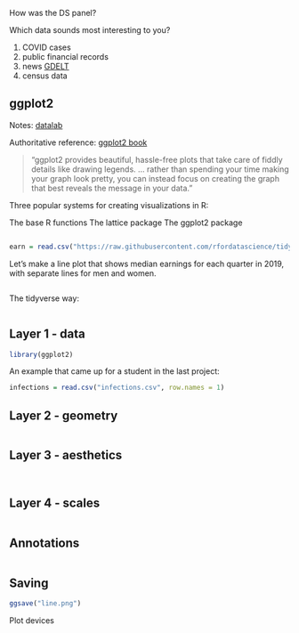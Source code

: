 
How was the DS panel?

Which data sounds most interesting to you?

1. COVID cases
2. public financial records
3. news [GDELT](https://www.gdeltproject.org/)
4. census data


## ggplot2

Notes: [datalab](https://ucdavisdatalab.github.io/workshop_r_basics/exploring-your-data.html#data-visualization)

Authoritative reference: [ggplot2 book](https://ggplot2-book.org/introduction.html)

> "ggplot2 provides beautiful, hassle-free plots that take care of fiddly details like drawing legends. 
> ...
> rather than spending your time making your graph look pretty, you can instead focus on creating the graph that best reveals the message in your data."


Three popular systems for creating visualizations in R:

The base R functions
The lattice package
The ggplot2 package



```r

```



```r
earn = read.csv("https://raw.githubusercontent.com/rfordatascience/tidytuesday/master/data/2021/2021-02-23/earn.csv")
```

Let’s make a line plot that shows median earnings for each quarter in 2019, with separate lines for men and women.

```r

```

The tidyverse way:

```r

```




## Layer 1 - data


```r
library(ggplot2)

```

An example that came up for a student in the last project:

```r
infections = read.csv("infections.csv", row.names = 1)

```



## Layer 2 - geometry

```r
```


## Layer 3 - aesthetics

```r
```


```r
```

## Layer 4 - scales

```r

```

## Annotations

```r
```



## Saving

```r
ggsave("line.png")
```

Plot devices

```r
```


